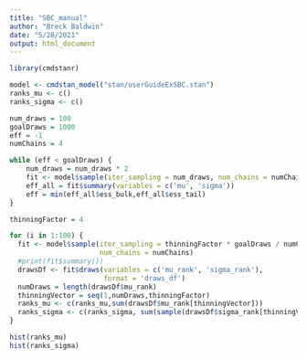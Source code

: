 ```yaml
---
title: "SBC_manual"
author: "Breck Baldwin"
date: "5/28/2021"
output: html_document
---
```

```r
library(cmdstanr)

model <- cmdstan_model("stan/userGuideExSBC.stan")
ranks_mu <- c()
ranks_sigma <- c()

num_draws = 100
goalDraws = 1000
eff = -1
numChains = 4

while (eff < goalDraws) {
    num_draws = num_draws * 2
    fit <- model$sample(iter_sampling = num_draws, num_chains = numChains)
    eff_all = fit$summary(variables = c('mu', 'sigma'))
    eff = min(eff_all$ess_bulk,eff_all$ess_tail)
}

thinningFactor = 4

for (i in 1:100) {
  fit <- model$sample(iter_sampling = thinningFactor * goalDraws / numChains,
                      num_chains = numChains)
  #print(fit$summary())
  drawsDf <- fit$draws(variables = c('mu_rank', 'sigma_rank'), 
                       format = 'draws_df')
  numDraws = length(drawsDf$mu_rank)
  thinningVector = seq(1,numDraws,thinningFactor)
  ranks_mu <- c(ranks_mu,sum(drawsDf$mu_rank[thinningVector]))
  ranks_sigma <- c(ranks_sigma, sum(sample(drawsDf$sigma_rank[thinningVector])))
}

hist(ranks_mu)
hist(ranks_sigma)
```